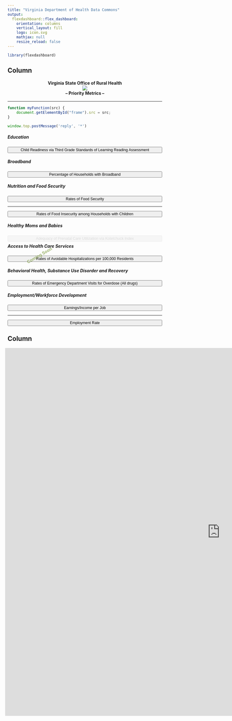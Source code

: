 ```yaml
---
title: "Virginia Department of Health Data Commons"
output: 
  flexdashboard::flex_dashboard:
    orientation: columns
    vertical_layout: fill
    logo: icon.svg
    mathjax: null
    resize_reload: false
---
```

<style>
body {
  padding-top:49px;
}
.navbar{
  background-color: rgb(20, 30, 60);
  border: 0px, 0px, 0px, 0px,;
  width: 1600px;
}
.navbar-logo.pull-left {
  padding-top:8px;
}
.view_button{
  font-size: 0.875em;
  display: block;
  width: 100%;
}
.section.sidebar {
  background-color: white;
}
</style>


```r
library(flexdashboard)
```


Column {data-width=200, .sidebar}
-----------------------------------------------------------------------
<center>
<h4>Virginia State Office of Rural Health<br /><img src="rural_hlth_pln_logo.png" align="top" style="max-width:25px;"><br /> -- Priority Metrics --</h4>
<hr />
</center>

```js
function myFunction(src) { 
    document.getElementById("frame").src = src;
}
```

```js
window.top.postMessage('reply', '*')
```

##### Education
<button type="button" class="view_button" onclick="myFunction('https://uva-bi-sdad.github.io/community_example/?max_year=2021&selected_year=2019&min_year=2019&selected_variable=3rd_grade_median_read_score:median_read_pass_rate&variable_type=Education&region_type=urban,mixed,rural&starting_shapes=county&plot_type=scatter&hide_title=true&hide_logo=true&navcolor=%23789b4a')">Child Readiness via Third Grade Standards of Learning Reading Assessment</button> 

##### Broadband
<button type="button" class="view_button" onclick="myFunction('https://uva-bi-sdad.github.io/community_example/?max_year=2019&selected_year=2019&min_year=2017&selected_variable=pct_pop_broadband:perc_w_broadband&variable_type=Broadband&region_type=urban,mixed,rural&starting_shapes=county&plot_type=scatter&hide_title=true&hide_logo=true&navcolor=%23789b4a')">Percentage of Households with Broadband</button>

##### Nutrition and Food Security
<button type="button" class="view_button" onclick="myFunction('https://uva-bi-sdad.github.io/community_example/?max_year=2019&selected_year=2019&min_year=2010&selected_variable=food_insecurity_and_cost:Food_Insecurity_Rate&variable_type=Nutrition%20and%20Food%20Security&region_type=urban,mixed,rural&starting_shapes=county&plot_type=scatter&hide_title=true&hide_logo=true&navcolor=%23789b4a')">Rates of Food Security</button>
<hr />
<button type="button" class="view_button" onclick="myFunction('https://uva-bi-sdad.github.io/community_example/?max_year=2019&selected_year=2019&min_year=2010&selected_variable=food_insecurity_and_cost:Child_Food_Insecurity_Rate&variable_type=Nutrition%20and%20Food%20Security&region_type=urban,mixed,rural&starting_shapes=county&plot_type=scatter&hide_title=true&hide_logo=true&navcolor=%23789b4a')">Rates of Food Insecurity among Households with Children</button>

##### Healthy Moms and Babies
<button type="button" class="view_button" onclick="myFunction('')" style="opacity: .4;" disabled>Adequacy of Prenatal Care Utilization via Kotelchuck Index</button>
<div style="margin-top: -50px; margin-bottom: 39px; padding-left: 35px; padding-top:0px; transform: rotate(-30deg); color: olivedrab; opacity: .6;"><b>Coming Soon</b></div>

##### Access to Health Care Services
<button type="button" class="view_button" onclick="myFunction('https://uva-bi-sdad.github.io/community_example/?max_year=2021&selected_year=2021&min_year=2015&selected_variable=preventable_hospitalizations:prevent_hosp_rate&variable_type=Health&region_type=urban,mixed,rural&starting_shapes=county&plot_type=scatter&hide_title=true&hide_logo=true&navcolor=%23789b4a')">Rates of Avoidable Hospitalizations per 100,000 Residents</button>

##### Behavioral Health, Substance Use Disorder and Recovery
<button type="button" class="view_button" onclick="myFunction('https://uva-bi-sdad.github.io/community_example/?max_year=2021&selected_year=2019&min_year=2015&selected_variable=drug_overdose_ed_visits:avg_overdose_per_100k&variable_type=Behavioral%20Health,%20Substance%20Use%20Disorder%20and%20Recovery&region_type=urban,mixed,rural&starting_shapes=county&plot_type=scatter&hide_title=true&hide_logo=true&navcolor=%23789b4a')">Rates of Emergency Department Visits for Overdose (All drugs)</button>

##### Employment/Workforce Development
<button type="button" class="view_button" onclick="myFunction('https://uva-bi-sdad.github.io/community_example/?max_year=2020&selected_year=2019&min_year=2015&selected_variable=earnings_per_job:earnings_per_job&variable_type=Employment/Workforce%20Development&region_type=urban,mixed,rural&starting_shapes=county&plot_type=scatter&hide_title=true&hide_logo=true&navcolor=%23789b4a')">Earnings/Income per Job</button>
<hr />
<button type="button" class="view_button" onclick="myFunction('https://uva-bi-sdad.github.io/community_example/?max_year=2019&selected_year=2019&min_year=2019&selected_variable=civilian_employment_rate:employment_rate&variable_type=Employment/Workforce%20Development&region_type=urban,mixed,rural&starting_shapes=county&plot_type=scatter&hide_title=true&hide_logo=true&navcolor=%23789b4a')">Employment Rate</button>


Column {data-width=1400}
-----------------------------------------------------------------------
<!-- <button type="button" class="view_button" onclick='alert(document.getElementById("frame").contentWindow.location.href)'>click</button> -->

<iframe id="frame" referrerpolicy="origin-when-cross-origin" src="https://uva-bi-sdad.github.io/community_example/?max_year=2021&selected_year=2021&min_year=2015&selected_variable=preventable_hospitalizations:prevent_hosp_rate&variable_type=Health&region_type=urban,mixed,rural&starting_shapes=county&plot_type=scatter&hide_title=true&hide_logo=true&navcolor=%23789b4a" width="1400" height="1200" frameborder="0" scrolling="yes" data-external="1" style="margin-left:-8px"></iframe>

 

 